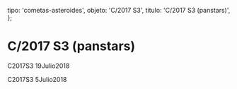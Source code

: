 
  tipo: 'cometas-asteroides',
  objeto: 'C/2017 S3',
  titulo: 'C/2017 S3 (panstars)',
};

# C/2017 S3 (panstars)

<Imagen
  src="registro/c2017-s3_20180719_3_c2017s3_20180719_i88.png"
  fecha="20180719"
/>

<Imagen
  src="registro/c2017-s3_20180719_2_c2017s3_20180719_i88.jpg"
  fecha="20180719"
/>

C2017S3 19Julio2018

<Imagen
  src="registro/c2017-s3_20180705_1_c2017s3_20180705_i88.png"
  fecha="20180705"
/>

C2017S3 5Julio2018